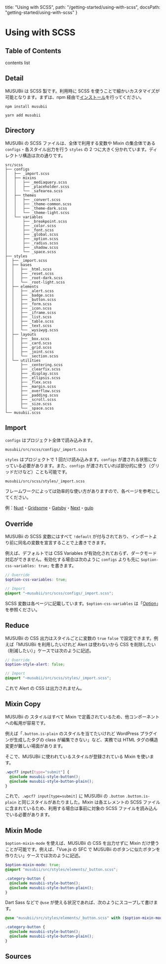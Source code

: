   title: "Using with SCSS",
  path: "/getting-started/using-with-scss",
  docsPath: "getting-started/using-with-scss"
}


# Using with SCSS

## Table of Contents

contents list

## Detail

MUSUBii は SCSS 製です。利用時に SCSS を使うことで細かいカスタマイズが可能となります。まずは、npm 経由で[インストール](/installation/npm)を行ってください。

```
npm install musubii
```

```
yarn add musubii
```

## Directory

MUSUBii の SCSS ファイルは、全体で利用する変数や Mixin の集合体である `configs`・各スタイル出力を行う `styles` の 2 つに大きく分かれています。ディレクトリ構造は次の通りです。

```
src/scss
├── configs
│   ├── _import.scss
│   ├── mixins
│   │   ├── _mediaquery.scss
│   │   ├── _placeholder.scss
│   │   └── _safearea.scss
│   ├── themes
│   │   ├── _convert.scss
│   │   ├── _theme-common.scss
│   │   ├── _theme-dark.scss
│   │   └── _theme-light.scss
│   └── variables
│       ├── _breakpoint.scss
│       ├── _color.scss
│       ├── _font.scss
│       ├── _global.scss
│       ├── _option.scss
│       ├── _radius.scss
│       ├── _shadow.scss
│       └── _space.scss
├── styles
│  ├── _import.scss
│  ├── bases
│  │   ├── _html.scss
│  │   ├── _reset.scss
│  │   ├── _root-dark.scss
│  │   └── _root-light.scss
│  ├── elements
│  │   ├── _alert.scss
│  │   ├── _badge.scss
│  │   ├── _button.scss
│  │   ├── _form.scss
│  │   ├── _icon.scss
│  │   ├── _iframe.scss
│  │   ├── _list.scss
│  │   ├── _table.scss
│  │   ├── _text.scss
│  │   └── _wysiwyg.scss
│  ├── layouts
│  │   ├── _box.scss
│  │   ├── _card.scss
│  │   ├── _grid.scss
│  │   ├── _joint.scss
│  │   └── _section.scss
│  └── utilities
│      ├── _centering.scss
│      ├── _clearfix.scss
│      ├── _display.scss
│      ├── _ellipsis.scss
│      ├── _flex.scss
│      ├── _margin.scss
│      ├── _overflow.scss
│      ├── _padding.scss
│      ├── _scroll.scss
│      ├── _size.scss
│      └── _space.scss
└── musubii.scss
```

## Import

`configs` はプロジェクト全体で読み込みます。

```
musubii/src/scss/configs/_import.scss
```

`styles` はプロジェクトで 1 回だけ読み込みます。`configs` が渡される状態になっている必要があります。また、`configs` が渡されていれば部分的に使う（グリッドだけなど）ことも可能です。

```
musubii/src/scss/styles/_import.scss
```

フレームワークによっては効率的な使い方がありますので、各ページを参考にしてください。

例：[Nuxt](/installation/nuxt)・[Gridsome](/installation/gridsome)・[Gatsby](/installation/gatsby)・[Next](/installation/next)・[gulp](/installation/gulp)

## Override

MUSUBii の SCSS 変数にはすべて `!default` が付与されており、インポートより前に同名の変数を宣言することで上書きできます。

例えば、デフォルトでは CSS Variables が有効化されておらず、ダークモード対応ができません。有効化する場合は次のように `configs` よりも先に `$option-css-variables: true;` を書きます。

```scss
// Override
$option-css-variables: true;

// Import
@import "~musubii/src/scss/configs/_import.scss";
```

SCSS 変数は各ページに記載しています。`$option-css-variables` は「[Option](/configs/variables/option)」を参照ください。

## Reduce

MUSUBii の CSS 出力はスタイルごとに変数の `true` `false` で設定できます。例えば「MUSUBii を利用したいけれど Alert は使わないから CSS を削除したい（削減したい）」ケースでは次のように記述。

```scss
// Override
$option-style-alert: false;

// Import
@import "~musubii/src/scss/styles/_import.scss";
```

これで Alert の CSS は出力されません。

## Mixin Copy

MUSUBii の スタイルはすべて Mixin で定義されているため、他コンポーネントへの転用が容易です。

例えば「`.button.is-plain` のスタイルを当てたいけれど WordPress プラグインが生成したタグの class が編集できない」など、実務では HTML タグの構造変更が難しい場面があります。

そこで、MUSUBii に使われているスタイルが登録されている Mixin を使います。

```scss
.wpcf7 input[type="submit"] {
  @include musubii-style-button();
  @include musubii-style-button-plain();
}
```

これで、`.wpcf7 input[type=submit]` に MUSUBii の `.button` `.button.is-plain` と同じスタイルがあたりました。Mixin は各エレメントの SCSS ファイルに含まれているため、利用する場合は事前に対象の SCSS ファイルを読み込んでいる必要があります。

## Mixin Mode

`$option-mixin-mode` を使えば、MUSUBii の CSS を出力せずに Mixin だけ使うことが可能です。例えば、「Vue.js の SFC で MUSUBii のボタンに似たボタンを作りたい」ケースでは次のように記述。

```scss
$option-mixin-mode: true;
@import "musubii/src/styles/elements/_button.scss";

.category-button {
  @include musubii-style-button();
  @include musubii-style-button-plain();
}
```

Dart Sass などで `@use` が使える状況であれば、次のようにスコープして書けます。

```scss
@use "musubii/src/styles/elements/_button.scss" with ($option-mixin-mode: true);

.category-button {
  @include musubii-style-button();
  @include musubii-style-button-plain();
}
```

## Sources

<PreviewSources title={meta.title} docsPath={meta.docsPath} />

